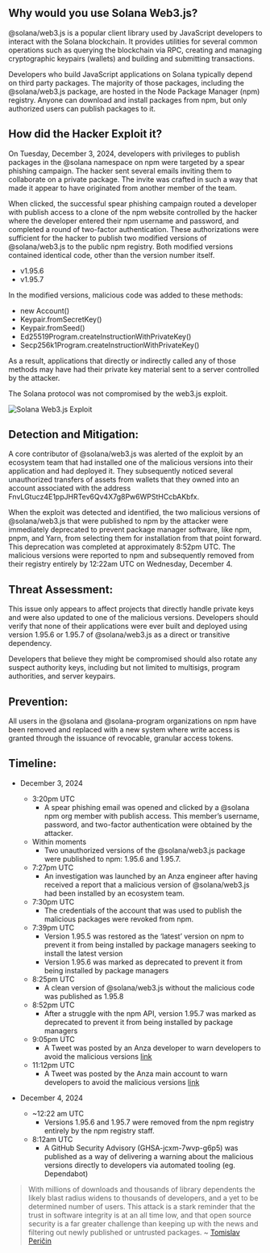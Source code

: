 
<Cover
  src="/covers/web3js.png"
  alt="Solana Web3.js"
  caption=""
/>

## Why would you use Solana Web3.js?

@solana/web3.js is a popular client library used by JavaScript developers to interact with the Solana blockchain. It provides utilities for several common operations such as querying the blockchain via RPC, creating and managing cryptographic keypairs (wallets) and building and submitting transactions.

Developers who build JavaScript applications on Solana typically depend on third party packages. The majority of those packages, including the @solana/web3.js package, are hosted in the Node Package Manager (npm) registry. Anyone can download and install packages from npm, but only authorized users can publish packages to it.

## How did the Hacker Exploit it?

On Tuesday, December 3, 2024, developers with privileges to publish packages in the @solana namespace on npm were targeted by a spear phishing campaign. The hacker sent several emails inviting them to collaborate on a private package. The invite was crafted in such a way that made it appear to have originated from another member of the team. 

When clicked, the successful spear phishing campaign routed a developer with publish access to a clone of the npm website controlled by the hacker where the developer entered their npm username and password, and completed a round of two-factor authentication. These authorizations were sufficient for the hacker to publish two modified versions of @solana/web3.js to the public npm registry. Both modified versions contained identical code, other than the version number itself.
- v1.95.6
- v1.95.7

In the modified versions, malicious code was added to these methods:
- new Account()
- Keypair.fromSecretKey()
- Keypair.fromSeed()
- Ed25519Program.createInstructionWithPrivateKey()
- Secp256k1Program.createInstructionWithPrivateKey()

As a result, applications that directly or indirectly called any of those methods may have had their private key material sent to a server controlled by the attacker.

The Solana protocol was not compromised by the web3.js exploit.

<Image src="/content/web3js/web3js1.png" alt="Solana Web3.js Exploit" width={1000} height={1000} className="mx-auto"/>

## Detection and Mitigation:

A core contributor of @solana/web3.js was alerted of the exploit by an ecosystem team that had installed one of the malicious versions into their application and had deployed it. They subsequently noticed several unauthorized transfers of assets from wallets that they owned into an account associated with the address FnvLGtucz4E1ppJHRTev6Qv4X7g8Pw6WPStHCcbAKbfx.

When the exploit was detected and identified, the two malicious versions of @solana/web3.js that were published to npm by the attacker were immediately deprecated to prevent package manager software, like npm, pnpm, and Yarn, from selecting them for installation from that point forward. This deprecation was completed at approximately 8:52pm UTC. The malicious versions were reported to npm and subsequently removed from their registry entirely by 12:22am UTC on Wednesday, December 4.

## Threat Assessment:

This issue only appears to affect projects that directly handle private keys and were also updated to one of the malicious versions. Developers should verify that none of their applications were ever built and deployed using version 1.95.6 or 1.95.7 of @solana/web3.js as a direct or transitive dependency.

Developers that believe they might be compromised should also rotate any suspect authority keys, including but not limited to multisigs, program authorities, and server keypairs.

## Prevention:
All users in the @solana and @solana-program organizations on npm have been removed and replaced with a new system where write access is granted through the issuance of revocable, granular access tokens.

## Timeline:
- December 3, 2024
    - 3:20pm UTC
        - A spear phishing email was opened and clicked by a @solana npm org member with publish access. This member’s username, password, and two-factor authentication were obtained by the attacker.
    - Within moments
        - Two unauthorized versions of the @solana/web3.js package were published to npm: 1.95.6 and 1.95.7. 
    - 7:27pm UTC
        - An investigation was launched by an Anza engineer after having received a report that a malicious version of @solana/web3.js had been installed by an ecosystem team.
    - 7:30pm UTC
        - The credentials of the account that was used to publish the malicious packages were revoked from npm.
    - 7:39pm UTC
        - Version 1.95.5 was restored as the ‘latest’ version on npm to prevent it from being installed by package managers seeking to install the latest version
        - Version 1.95.6 was marked as deprecated to prevent it from being installed by package managers
    - 8:25pm UTC
        - A clean version of @solana/web3.js without the malicious code was published as 1.95.8
    - 8:52pm UTC
        - After a struggle with the npm API, version 1.95.7 was marked as deprecated to prevent it from being installed by package managers
    - 9:05pm UTC
        - A Tweet was posted by an Anza developer to warn developers to avoid the malicious versions [link](https://x.com/trentdotsol/status/1864053347461771321)
    - 11:12pm UTC
        - A Tweet was posted by the Anza main account to warn developers to avoid the malicious versions [link](https://x.com/anza_xyz/status/1864085236432134264)

- December 4, 2024
    - ~12:22 am UTC
        - Versions 1.95.6 and 1.95.7 were removed from the npm registry entirely by the npm registry staff.
    - 8:12am UTC
        - A GitHub Security Advisory (GHSA-jcxm-7wvp-g6p5) was published as a way of delivering a warning about the malicious versions directly to developers via automated tooling (eg. Dependabot)

> With millions of downloads and thousands of library dependents the likely blast radius widens to thousands of developers, and a yet to be determined number of users. This attack is a stark reminder that the trust in software integrity is at an all time low, and that open source security is a far greater challenge than keeping up with the news and filtering out newly published or untrusted packages. 
> ~ [Tomislav Peričin](https://www.linkedin.com/in/tomislav-peri%C4%8Din-746064286/)
